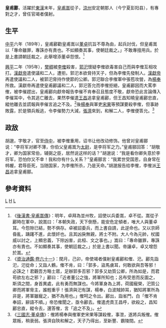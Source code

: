 '''皇甫酈'''{{BD|？||？||catIdx=H}}，活躍於[[東漢|東漢]]末年，[[皇甫嵩|皇甫嵩]]從子，[[涼州|涼州]]安定朝那人（今宁夏彭阳县），有專對之才，曾任官竭者僕射。

==生平==
[[中平|中平]]六年（189年），皇甫酈勸皇甫嵩以[[董卓|董卓]]抗旨不尊為由，起兵討伐，但皇甫嵩以「專命雖罪，專誅亦有責也。不如顯奏其事，使朝廷裁之。」不敢專擅用兵。於是上書請朝廷裁之，此舉增添董卓怨恨。<ref>《[[:s:後漢書/卷71|後漢書·皇甫嵩傳]]》：明年，卓拜為並州牧，詔使以兵委嵩，卓不從。嵩從子酈時在軍中，說嵩曰：「本朝失政，天下倒懸，能安危定傾者，唯大人與董卓耳。今怨隙已結，勢不俱存。卓被詔委兵，而上書自請，此逆命也。又以京師昏亂，躊躇不進，此懷奸也。且其凶戾無親，將士不附。大人今為元帥，杖國威以討之，上顯忠義，下除凶害，此桓、文之事也。」嵩曰：「專命雖罪，專誅亦有責也。不如顯奏其事，使朝廷裁之。」於是上書以聞。帝讓卓，卓又增怨於嵩。</ref>

[[興平|興平]]二年（195年），[[樊稠|樊稠]]被[[李傕|李傕]]殺害，[[郭汜|郭汜]]懷疑李傕欲毒害自己而與李傕互相攻打。[[漢獻帝|漢獻帝]]遣使議和二人，遭拒。郭汜本欲脅持天子，但為李傕先發制人。[[漢獻帝|漢獻帝]]再遣使議和二人，被郭汜脅持作使節的公卿。郭汜聯合李傕軍中張苞攻營，為[[楊奉|楊奉]]所救。漢獻帝再遣使皇甫酈議和二人，郭汜答允而李傕拒絕，皇甫酈因而大罵李傕，被李催趕出，皇甫酈向獻帝報告李催不肯奉召且態度不敬，獻帝恐此言論傳入李催耳中，令其逃亡離去，果然李催遣[[王昌_(東漢)|王昌]]追拿皇甫酈，但王昌知曉皇甫酈忠直，縱他離去並謊報與李催言追之不及。<ref>《[[:s:資治通鑑/卷061|資治通鑑·卷六十一]]》：閏月，己卯，帝使竭者僕射皇甫酈和傕、汜。酈先詣汜，汜從命；又詣人鶴，傕不肯，曰：「郭多，盜馬虜耳，何敢欲與吾等邪！必誅之！君觀吾方略士眾，足辦郭多否邪？郭多又劫質公卿，所為如是，而君苟欲左右之邪？」酈曰：「近者董公之強，將軍所知也；呂布受恩而反圖之，斯須之間，身首異處，此有勇而無謀也。今將軍身為上將，荷國寵榮，汜質公卿而將軍脅主，誰輕重乎！張濟與汜有謀，楊奉，白波賊帥耳，猶知將軍所為非是，將軍雖寵之，猶不為用也。」傕呵之令出。酈出，詣省門，白「傕不肯奉詔，辭語不順。」帝恐傕聞之，亟令酈去。傕遣虎賁王昌呼，欲殺之，昌知酈忠直，縱令去，還答傕，言「追之不及」。</ref>後[[張濟_(武威)|楊奉]]與軍吏[[宋果|宋果]]等預謀要殺李傕，但事跡敗露，於是領兵叛逃，令李催勢力大減，[[張濟|張濟]]來到，和解二人，李傕便答允。<ref>《[[:s:三國志/卷06|三國志·董卓傳]]》：傕將楊奉與傕軍吏宋果等謀殺傕，事泄，遂將兵叛傕。傕眾叛，稍衰弱。張濟自陝和解之，天子乃得出，至新豐、霸陵間。</ref>

==政敌==
胡邈，字敬才，官至[[侍中|侍中]]，被李傕重用，诏书让他改动修饰。他曾对皇甫郦说：“李将军对卿不薄，你伯父皇甫嵩为[[太尉|太尉]]，是李将军之力。”皇甫郦回答：“胡敬才，卿为国家常伯，辅弼之臣，居然说这样的话？”胡邈说：“我是看你卿失意於李将军，恐怕你又不幸！我和你有什么关系？”皇甫郦言：“我累世受国恩，自身常在帏幄，君辱臣死，当随国家，为李傕所杀，乃是天命。”胡邈报告给李傕，李傕派[[王昌_(东汉)|王昌]]追拿皇甫郦。

==參考資料==
[[Category:皇甫姓|L]]
[[Category:東漢政治人物|H]]
[[Category:安定皇甫氏|L]]